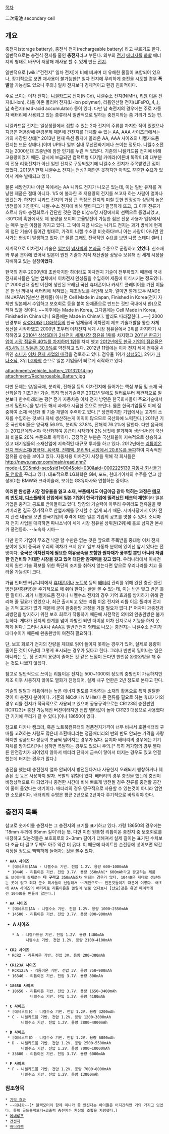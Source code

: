 [[목차]]

二次電池
secondary cell

== 개요 ==
축전지(storage battery), 충전식 전지(rechargeable battery) 라고 부르기도 한다. 일반적으로는 충전식 전지를 줄인 '''충전지'''라고 부른다. 외부의 [[전기]] [[에너지]]를 [[화학]] 에너지의 형태로 바꾸어 저장해 재사용 할 수 있게 만든 [[전지]].

일반적으로 [wiki:"건전지" 일차 전지]에 비해 비싸며 더 유해한 물질이 포함되어 있으나, 장기적으로 보면 재사용이 불가능한[* 일차 전지에 무리하게 충전을 시도할 경우 '''폭발'''할 가능성도 있으니 주의.] 일차 전지보다 경제적이고 환경 친화적이다.

주로 쓰이는 이차 전지는 [[니켈]][[카드뮴]] 전지(NiCd), 니켈[[수소]] 전지(NiMH), [[리튬]] [[이온]] 전지(Li-ion), 리튬 이온 폴리머 전지(Li-ion polymer), 리튬인산철 전지(LiFePO,,4,,), [[납]] 축전지(lead-acid accumulator) 등이 있다. 다만 납 축전지의 경우에는 주로 자동차 배터리에 사용되고 있는 종류라서 일반적으로 말하는 충전지와는 좀 거리가 있는 편.

니켈카드뮴 전지는 일상생활에서 접할 수 있는 2차 전지의 주류를 차지한 적이 있었으나 지금은 저용량에 환경문제 때문에 건전지를 대체할 수 있는 AA, AAA 사이즈급에서는 거의 사장된 상태[* 2013년 현재 옥션 등지에 올라온 AA, AAA 사이즈의 니켈카드뮴 전지는 드문 상태다.]이며 UPS나 일부 실내 무선전화기에나 쓰이는 정도다. 니켈수소전지는 2000년대 초중반에 잠깐 인기를 누린 적 있었다. 기존의 니켈카드뮴 전지에 비해 고용량이었기 때문. 당시에 보급되던 컴팩트형 디지털 카메라(이른바 똑딱이)의 대부분이 전용 리튬전지가 아닌 일반 전지로 구동되었기에 니켈수소 전지가 주목받았던 점이 있었다. 2013년 현재 니켈수소 전지는 전성기때만은 못하지만 아직도 꾸준한 수요가 있어서 계속 발매되고 있다.

물론 세방전지나 이런 쪽에서는 AA 니카드 전지가 나오곤 있는데, 이는 일반 유저를 겨냥한 제품은 절대 아니다. 1/5 에 불과한 초 저용량의 전지를 쓰고자 하는 사람이 얼마나 있겠는가. 하지만 니카드 전지의 가장 큰 특징은 전지의 미칠 듯한 안정성과 상당히 높은 방전률에 기인한다. 니켈-수소 전지에 비해 델타피크가 깔끔하게 뜨고, 그 이후 전류가 흐르지 않아 충전회로가 간단한 것은 많은 비상조명 시장에서의 선택으로 증명되었고, -30℃의 혹한에서도 제 용량을 보이며 고율방전이 가능한 점은 전문 사용자 입장에서는 매우 높은 이점을 가지고 있다. 그 덕에 지금 나오는 니카드 전지는 과거 방식에 현제의 첨단 기술이 들어간 형태로, 가격이 니켈 수소랑 비슷하다보니 아는 사람이 아니면 안사가는 현상이 발생하고 있다. [* 물론 그래도 전국적인 수요를 보면 나름 스테디 셀러.]

세계적으로 이차전지 기술은 [[일본]]이 [[넘사벽]]의 [[본좌]]급 수준으로 군림하고 '''있었다'''. 신소재와 부품 분야에 있어서 일본이 원천 기술과 지적 재산권을 상당수 보유해 전 세계 시장을 지배하고 있는 실정'''이었다'''. 

한국의 경우 2000년대 초반까지만 하더라도 이차전지 기술이 전무하였기 때문에 국내 전자회사들은 일본 업체에서 이차전지 완성품을 수입하여 제품에 이식시키는 정도였다.[* 2000년대 중반 이전에 생산된 오래된 국산 휴대폰이나 카세트 플레이어를 가진 이들은 한 번 꺼내서 배터리에 적혀있는 제조정보를 확인해 보자. 열이면 열개 모두 MADE IN JAPAN(일본산 완제품) 아니면 Cell Made in Japan, Finished in Korea(전지 자체만 일본에서 수입하고 보호회로 등을 붙여 완제품으로 만드는 것만 국내에서 한)으로 적혀 있을 것이다. ~~이후에는 Made in Korea, 그다음에는 Cell Made in Korea, Finished in China 더니 요즘에는 Made in China다. 빨리도 따라잡힌다...~~] 2000년경부터 [[삼성SDI]]와 [[LG화학]]등의 한국 업체들의 이차전지 제조 기술개발을 통한 자체 생산을 시작하였고 2000년 초부터 이차전지 세계 시장 점유율에서 2위를 차지하기 시작하였고 [http://news.naver.com/main/read.nhn?mode=LSD&mid=sec&sid1=101&oid=008&aid=0002469611 2010년 삼성SDI가 2차전지 세계시장 점유율 1위]를 차지했고 [http://news.naver.com/main/read.nhn?mode=LSD&mid=sec&sid1=101&oid=018&aid=0002567487 2011년 한국기업이 시장 점유율 40%를 차지하며 1위]를 차지 했고 [http://news.naver.com/main/read.nhn?mode=LSD&mid=sec&sid1=101&oid=015&aid=0002707079 2012년에도 한국 기업의 점유율은 43.4% 대 일본은 30.9%]로 약진하고 있다. 2012년 11월에는 이차 전지 세계 점유율 4위인 [[소니]]가 [http://news.naver.com/main/read.nhn?mode=LSD&mid=sec&sid1=101&oid=014&aid=0002770106 이차 전지 사업의 매각]을 검토하고 있다. 점유율 1위가 [[삼성SDI]], 2위가 [[파나소닉]], 3위 [[LG화학]] 순으로 일본 기업들이 빠르게 쇠락하고 있다.

attachment:/vehicle_battery_20132014.jpg
attachment:/Rechargeable_Battery.jpg

다만 문제는 양/음극재, 분리막, 전해질 등의 이차전지에 들어가는 핵심 부품 및 소재 국산화율과 기초기반 기술. 특히 핵심기술력은 2012년 말에도 딜러로부터 객관적으로 일본보다 한수아래라는 평[* 전기 자동차용 이차 전지 방면은 한국회사들이 주요기술에서 크게 밀린다.]을 받기도 해서 과제가 시급한 것으로 보인다. 물론 한국기업들도 이에 집중하여 소재 국산화 및 기술 개발에 주력하고 있다.[* 당연하지만 기업에서는 고가의 소재를 수입하는 것보다 자체 생산하는게 이익이 많으므로 국산화에 노력한다.] 2011년 기준 국산화비율은 양극재 56.9%, 분리막 37.8%, 전해액 76.2%에 달한다. 다만 음극재는 2012년에와서야 국산화하여 공급이 시작되어 2% 남짓에 불과하며 생산설비의 국산화 비율도 20% 수준으로 취약하다. 긍정적인 부분은 국산화율이 지속적으로 상승하고 있고 대기업들의 소재산업에 지속적인 대규모 투자를 하고 있다. 2012년에는 [http://news.naver.com/main/read.nhn?mode=LSD&mid=sec&sid1=101&oid=030&aid=0002194005 리튬이온전지 핵심소재(양극재, 음극재, 전해액, 분리막) 시장에서 20.6%를 돌파]하여 지속적인 점유율 상승을 보이고 있다. 자동차용 이차전지 시장을 위해 각 회사들은 [[http://news.naver.com/main/read.nhn?mode=LSD&mid=sec&sid1=004&oid=030&aid=0002225139 자동차 회사들과도 연합]]을 꾸리고 있다. 대표적으로 LG화학은 GM, 포드, 현대기아차의 수주를 얻고 삼성SDI는 BMW와 크라이슬러, 보쉬는 GS유아사와 연합하는 중이다.

'''이러한 완성품 시장 점유율을 잃고 소재, 부품에서도 야금야금 갉아 먹히는 과정은 [[메모리]] [[반도체]], [[디스플레이]] 산업에서 일본 기업이 한국기업에 밀려났던 테크의 재현'''이라 일본 기업은 충격과 공포로 받아들이고 있다. 당장의 기술력이 아무리 우위라도 점유율을 뺏겨버리면 결국 장기적으로 산업자체를 유지할 수 없게 되기 때문. 시마사장에서 이차 전지 관련 내용을 보면 한국기업의 추격에 대한 일본 기업의 공포를 엿볼 수 있다. 소니마저 전지 사업을 매각하면 파나소닉이 세계 시장 점유율 상위권(2위)에 홀로 남지만 본사가 풍전등화. --노숙자 시마--

다만 한국 기업이 무조건 낙관 할 수만은 없는 것은 앞으로 주목받을 중대형 이차 전지 분야에 있어 중국과 우리의 격차가 크지 않고 일부 자동차 분야에 있어선 앞서 있다는 전망이다. '''중국은 이차전지에 필요한 희유금속을 포함한 원자재가 풍부할 뿐만 아니라 저렴한 인건비와 거대한 시장을 갖고 있어 대단한 잠재력을 갖고 있다.''' 우리나라에서 이차전지의 원천 기술 확보를 위한 특단의 조치를 취하지 않는다면 앞으로 우리나라를 치고 올라올 가능성이 크다. 

가끔 인터넷 커뮤니티에서 [[휴대폰]]이나 [[노트북]] 등의 [[배터리]] 관리를 위해 완전 충전-완전 방전(완충완방)을 주기적으로 해 줘야 한다는 글을 볼 수 있는데, 이는 반은 맞고 반은 틀린 말이다. 과거 니켈카드뮴 전지나 니켈수소 전지의 경우 기억 효과를 방지하기 위해 관리해 줄 필요가 있었으나, 최근 출시되고 있는 리튬 이온 전지와 리튬 이온 폴리머 전지는 기억 효과가 없기 때문에 굳이 완충완방 과정을 거칠 필요가 없다.[* 어차피 과충전과 과방전을 방지하기 위한 보호 회로가 작동하기 때문에 사전적인 의미의 완충완방은 불가능하다. 게다가 전지의 한계를 넘어 과방전 되면 더이상 이차 전지로서 기능을 하지 못 하게 된다.] 그러나 AA나 AAA등 일반건전지 형태로 나오는 충전지는 니켈수소 전지가 대다수이기 때문에 완충완방이 여전히 필요하다. 

단, 보호 회로가 전지의 잔량을 제대로 읽어 들이지 못하는 경우가 있어, 실제로 용량이 줄어든 것이 아닌데 그렇게 표시되는 경우가 있다고 한다. 그러나 빈번히 일어나는 일은 아니라는 듯. 정 전지의 용량이 줄어든 것 같은 느낌이 든다면 한번쯤 완충완방을 해 주는 것도 나쁘지 않겠다.

참고로 일반적으로 쓰이는 리튬이온 전지는 500~1000회 정도의 충방전이 가능하지만 제조 이후 사용하지 않아도 열화가 진행되어, 실제 내구 연한은 2년 정도로 본다고 한다.

기술의 발달과 리튬이라는 높은 에너지 밀도를 자랑하는 소재의 활용으로 특히 발달한 것이 이 충전지 분야이다. 기존의 NiCd나 NiMH보다 큰 전류를 필요로 하는 휴대기기의 경우 리튬 전지가 적극적으로 사용되고 있으며 공용규격으로는 CR123의 충전판인 RCR123[* 충전 가능해진 버젼이라지만 전압 델타값이 높아 CR123 대용으로 사용했다간 기기에 무리가 갈 수 있다.]이나 18650이 있다.

참고로 디카나 캠코더, 혹은 노트북컴퓨터의 정품전지가격이 너무 비싸서 호환배터리 구매를 고려하는 사람도 많은데 호환배터리는 정품배터리의 반의 반도 안되는 가격을 자랑하지만 정품보다 성능이 조금씩 떨어지는 경우가 많다. 묻지마 배터리의 경우에는 기기 자체를 망가뜨리거나 심하면 폭발하는 경우도 있으니 주의.[* 특히 저가형의 경우 별다른 안전장치가 되어있지 않아서 베터리 단자에 금속이 닿아서 터지는 경우도 있고 연결했는데 터지는 경우가 많다.]

충전을 했는데 충전한지 얼마 안되어서 방전된다거나 사용한지 오래되서 팽창하거나 훼손된 것 등은 사용하지 말자. 폭발의 위험이 있다. 배터리의 경우 충전을 했는데 충전이 비정상적으로 다 되었거나 충전한 시간에 비해 빠르게 방전될 경우 전류를
충전할 공간이 줄어 들었다는 얘기이다. 배터리의 경우 영구적으로 사용할 수 있는것이 아니라 엄연한 소모품이다. 배터리의 수명은 평균 2년으로 2년마다 주기적으로 바꿔줘야 한다.

== 충전지 목록 ==
참고로 숫자이름 충전지는 그 충전지의 크기를 표기하고 있다. 가령 18650의 경우에는 '18mm 두께에 65mm 길이'라는 뜻. 다만 이런 원통형 리튬이온 충전지 중 보호회로를 내장하고 있는것들은 보호회로의 2~3mm 길이가 더해져서 실제 길이는 표기된 수치보다 조금 더 길고 두께도 아주 약간 더 굵다. 이 때문에 타이트한 손전등에 넣어보면 약간 걱정될 정도로 빽빽하게 들어차는것을 볼수 있다.


 * '''AAA 사이즈'''
  * [에네루프]AAA - 니켈수소 기반. 전압 1.2V. 용량 600~1000mAh
  * 10440 - 리튬이온 기반. 전압 3.7V. 용량 350mAh[* 600mAh라고 광고하는 제품도 보이는데 실제로는 '''다 구라고''' 350mAh조차 안되는 경우가 많다. 10440은 제대로 생산하는 곳이 없고 죄다 군소 회사들이 난립해서 ~~개판으로~~ 만든것들이기 때문에 이렇다. 애초에 AAA 사이즈의 배터리로 리튬이온을 쓸일이 별로 없다보니 [산요]같은 유명 메이커에선 10440을 만들지 않는다.]

 * '''AA 사이즈'''
  * [에네루프]AA - 니켈수소 기반. 전압 1.2V. 용량 1000~2550mAh
  * 14500 - 리튬이온 기반. 전압 3.7V. 용량 800~900mAh

* '''A 사이즈'''
    * A - 니켈카드뮴 기반. 전압 1.2V. 용량 1400mAh
          니켈수소 기반. 전압 1.2V. 용량 2100~4100mAh

 * '''CR2 사이즈'''
  * RCR2 - 리튬이온 기반. 전압 3V. 용량 200~300mAh

 * '''CR123A 사이즈'''
  * RCR123A - 리튬이온 기반. 전압 3V. 용량 750~900mAh
  * 16340 - 리튬이온 기반. 전압 3.7V. 용량 800mAh

 * '''18650 사이즈'''
  * 18650 - 리튬이온 기반. 전압 3.7V. 용량 1650~3400mAh
            니켈수소 기반. 전압 1.2V. 용량 4100mAh


 * '''C 사이즈'''
  * [에네루프]C - 니켈수소 기반. 전압 1.2V. 용량 3200mAh
  * C - 니켈카드뮴 기반. 전압 1.2V. 용량 1200~3000mAh
        니켈수소 기반. 전압 1.2V. 용량 2800~4000mAh


 * '''D 사이즈'''
  * [에네루프]D - 니켈수소 기반. 전압 1.2V. 용량 6000mAh
  * D - 니켈카드뮴 기반. 전압 1.2V. 용량 2500~5500mAh
        니켈수소 기반. 전압 1.2V. 용량 7000~10000mAh
  * 33600 - 리튬이온 기반. 전압 3.7V. 용량 6000mAh


 * '''F 사이즈'''
  * F - 니켈카드뮴 기반. 전압 1.2V. 용량 7000~8000mAh
        니켈수소 기반. 전압 1.2V. 용량 13000mAh


=== 참조항목 ===
 * [[기억 효과]]
 * --[[미니카]]--[* 블랙모터와 함께 미니카 좀 만진다는 아이들은 어지간하면 거의 가지고 있었다. 특히 골드블랙모터+고출력 충전지는 환상의 조합을 자랑했다.]
 * [[에네루프]]
 * [[건전지]]
 * [[배터리팩]]
